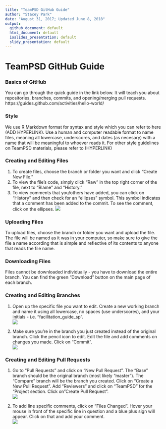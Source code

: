 ```yaml
---
title: "TeamPSD GitHub Guide"
author: "Stacey Park"
date: "August 31, 2017; Updated June 8, 2018"
output:
  github_document: default
  html_document: default
  ioslides_presentation: default
  slidy_presentation: default
---
```


# TeamPSD GitHub Guide  

### **Basics of GitHub**  
You can go through the quick guide in the link below. It will teach you about repositories, branches, commits, and opening/merging pull requests.  
https://guides.github.com/activities/hello-world/

### **Style**
We use R Markdown format for syntax and style which you can refer to here (ADD HYPERLINK). Use a human and computer readable format to name files, meaning all lowercase, underscores, and dates (as necesary) with a name that will be meaningful to whoever reads it. For other style guidelines on TeamPSD materials, please refer to (HYPERLINK)  

### **Creating and Editing Files**  
1. To create files, choose the branch or folder you want and click "Create New File."  
2. To view the file's code, simply click "Raw" in the top right corner of the file, next to "Blame" and "History."  
3. To view comments that you/others have added, you can click on "History" and then check for an "ellipses" symbol. This symbol indicates that a comment has been added to the commit. To see the comment, click on the ellipses. 
![](https://raw.githubusercontent.com/lzim/teampsd/videos/github_workflow_5.gif)  

### **Uploading Files**  
To upload files, choose the branch or folder you want and upload the file. The file will be named as it was in your computer, so make sure to give the file a name according that is simple and reflective of its contents to anyone that reads the file name.  

### **Downloading Files**  
Files cannot be downloaded individually - you have to download the entire branch.  You can find the green "Download" button on the main page of each branch.

### **Creating and Editing Branches**
1. Open up the specific file you want to edit.  Create a new working branch and name it using all lowercase, no spaces (use underscores), and your initials - i.e. "facilitation_guide_sp".    
![](https://raw.githubusercontent.com/lzim/teampsd/videos/github_workflow_1.gif)  

2. Make sure you're in the branch you just created instead of the original branch.  Click the pencil icon to edit.  Edit the file and add comments on changes you made.  Click on "Commit".  
![](https://raw.githubusercontent.com/lzim/teampsd/videos/github_workflow_2.gif)  

### **Creating and Editing Pull Requests**
1. Go to "Pull Requests" and click on "New Pull Request". The "Base" branch should be the original branch (most likely "master").  The "Compare" branch will be the branch you created. Click on "Create a New Pull Request".  Add "Reviewers" and click on "TeamPSD" for the "Project section. Click on "Create Pull Request".   
![](https://raw.githubusercontent.com/lzim/teampsd/videos/github_workflow_3.gif)  

2. To add line specific comments, click on "Files Changed".  Hover your mouse in front of the specific line in question and a blue plus sign will appear.  Click on that and add your comment.  
![](https://raw.githubusercontent.com/lzim/teampsd/videos/github_workflow_4.gif) 
